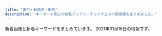 ```yaml
---
title: "東京・有楽町・銀座"
description: "キーワード別にの巨乳アジアン・チャイナエステ嬢情報をまとめました。"
---
```


新着画像と新着キーワードをまとめています。
2021年01月18日の情報です。

<DmmAffiliateIns />
<KeywordTable
  shops={
    [
    {
        "url": "http://sakura.relaxnabi.com/",
        "name": "\u685c\uff5e\u3055\u304f\u3089\uff5e",
        "img_links": [
            "http://sakura.relaxnabi.com/css/staff/staff14a.jpg",
            "http://sakura.relaxnabi.com/css/nav/nav-002.png",
            "http://sakura.relaxnabi.com/css/nav/nav-004.png",
            "http://sakura.relaxnabi.com/css/tel03.png",
            "http://sakura.relaxnabi.com/css/nav/nav-001.png",
            "http://sakura.relaxnabi.com/css/nav/nav-003.png",
            "http://sakura.relaxnabi.com/css/nav/nav-005.png",
            "http://sakura.relaxnabi.com/css/topleft01.png",
            "http://sakura.relaxnabi.com/css/staff/staff13.jpg",
            "http://sakura.relaxnabi.com/css/topleft02.png",
            "http://sakura.relaxnabi.com/css/staff/staff02.jpg",
            "http://sakura.relaxnabi.com/css/staff/staff06.jpg",
            "http://sakura.relaxnabi.com/css/staff/staff04.jpg",
            "http://sakura.relaxnabi.com/css/nav/nav-006.png",
            "http://sakura.relaxnabi.com/css/topright02.jpg"
        ],
        "station": "\u8305\u5834\u753a\u99c51\u756a\u51fa\u53e3",
        "keywords": {
            "C": 4,
            "89": 3,
            "D": 3,
            "87": 2
        }
    },
    {
        "keywords": {
            "86": 4,
            "F": 2,
            "C": 32
        },
        "station": "JR\u65b0\u65e5\u672c\u6a4b\u99c56\u756a\u51fa\u53e3",
        "url": "https://melodyspa.tokyo/",
        "name": "Melody Spa -\u30e1\u30ed\u30c7\u30a3 \u30b9\u30d1-",
        "img_links": [
            "https://melodyspa.tokyo/images/st/yuna2.jpg",
            "https://melodyspa.tokyo/images/st/mina2.jpg",
            "https://melodyspa.tokyo/images/st/risa.jpg",
            "https://melodyspa.tokyo/images/st/mio.jpg",
            "https://melodyspa.tokyo/images/st/st_.jpg",
            "https://melodyspa.tokyo/images/st/mina.jpg",
            "https://melodyspa.tokyo/images/st/rara2.jpg",
            "https://melodyspa.tokyo/images/st/yuna1.jpg",
            "https://melodyspa.tokyo/images/st/miho.jpg",
            "https://melodyspa.tokyo/images/topimage/topimage.jpg",
            "https://melodyspa.tokyo/images/st/you.jpg",
            "https://melodyspa.tokyo/images/st/ringo.jpg",
            "https://melodyspa.tokyo/images/st/yuna.jpg",
            "https://melodyspa.tokyo/images/share/pagetop.png",
            "https://melodyspa.tokyo/images/st/you3.jpg",
            "https://melodyspa.tokyo/images/st/you2.jpg"
        ]
    },
    {
        "url": "http://missyou-esthe.com/",
        "img_links": [
            "http://missyou-esthe.com/img/mr1.jpg",
            "http://missyou-esthe.com/img/t2.jpg",
            "http://missyou-esthe.com/img/cg05.jpg",
            "http://missyou-esthe.com/img/tt1.jpg",
            "http://missyou-esthe.com/img/f1.jpg",
            "http://missyou-esthe.com/img/cg13.jpg",
            "http://missyou-esthe.com/img/tt21.jpg",
            "http://missyou-esthe.com/img/cg06.jpg",
            "http://missyou-esthe.com/img/tt2.jpg",
            "http://missyou-esthe.com/img/cg08.jpg",
            "http://missyou-esthe.com/img/tt12.jpg",
            "http://missyou-esthe.com/img/tt19.jpg",
            "http://missyou-esthe.com/img/cg14.jpg",
            "http://missyou-esthe.com/img/cg01.jpg",
            "http://missyou-esthe.com/img/cg091.jpg",
            "http://missyou-esthe.com/img/tt15.jpg",
            "http://missyou-esthe.com/img/lin.jpg",
            "http://missyou-esthe.com/img/tt16.jpg",
            "http://missyou-esthe.com/img/cg07.jpg",
            "http://missyou-esthe.com/img/cg10.jpg",
            "http://missyou-esthe.com/img/no.png",
            "http://missyou-esthe.com/img/tt20.jpg",
            "http://missyou-esthe.com/img/tt18.jpg",
            "http://missyou-esthe.com/img/cg11.jpg",
            "http://missyou-esthe.com/img/tt11.jpg",
            "http://missyou-esthe.com/img/tt17.jpg",
            "http://missyou-esthe.com/img/t1.jpg",
            "http://missyou-esthe.com/img/cg04.jpg",
            "http://missyou-esthe.com/img/eve.jpg",
            "http://missyou-esthe.com/img/cg09.jpg",
            "http://missyou-esthe.com/img/tt14.jpg",
            "http://missyou-esthe.com/img/t3.jpg",
            "http://missyou-esthe.com/img/cg02.jpg",
            "http://missyou-esthe.com/img/tt13.jpg",
            "http://missyou-esthe.com/img/tt4.jpg",
            "http://missyou-esthe.com/img/f.jpg",
            "http://missyou-esthe.com/img/cg03.jpg"
        ],
        "name": "Lotus\uff5e\u30ed\u30fc\u30bf\u30b9\uff5e",
        "station": "\u65b0\u5bcc\u753a\u99c53\u756a\u51fa\u53e3",
        "keywords": {
            "85": 2,
            "87": 4,
            "86": 14
        }
    },
    {
        "station": "\u4eba\u5f62\u753a\u99c5A1\u51fa\u53e3",
        "img_links": [
            "https://ningyocho-esthe.work/images/dream/home/image_01.png",
            "https://ningyocho-esthe.work/images/dream/staff/\u3042\u307f.jpg",
            "https://ningyocho-esthe.work/images/dream/common/gallery_06.png",
            "https://ningyocho-esthe.work/images/dream/staff/13.jpg",
            "https://ningyocho-esthe.work/images/dream/home/image_03.png",
            "https://ningyocho-esthe.work/images/dream/common/gallery_01.png",
            "https://ningyocho-esthe.work/images/dream/staff/2.jpg",
            "https://ningyocho-esthe.work/images/dream/staff/3.jpg",
            "https://ningyocho-esthe.work/images/dream/common/gallery_09.png",
            "https://ningyocho-esthe.work/images/dream/common/credit_02.png",
            "https://ningyocho-esthe.work/images/dream/common/credit_01.png",
            "https://ningyocho-esthe.work/images/dream/common/gallery_05.png",
            "https://ningyocho-esthe.work/images/dream/staff/1.jpg",
            "https://ningyocho-esthe.work/images/dream/common/gallery_03.png",
            "https://ningyocho-esthe.work/images/dream/common/gallery_10.png",
            "https://ningyocho-esthe.work/images/dream/common/credit_03.png",
            "https://ningyocho-esthe.work/images/dream/home/image_02.png",
            "https://ningyocho-esthe.work/images/dream/common/side_bnr_02.png",
            "https://ningyocho-esthe.work/images/dream/common/gallery_04.png",
            "https://ningyocho-esthe.work/images/dream/common/gallery_02.png",
            "https://ningyocho-esthe.work/images/dream/staff/imgapp_3.jpg",
            "https://ningyocho-esthe.work/images/dream/home/teaser.png",
            "https://ningyocho-esthe.work/images/dream/common/header_info.png",
            "https://ningyocho-esthe.work/images/dream/common/header_phone_pc.png",
            "https://ningyocho-esthe.work/images/dream/common/side_bnr_01.png",
            "https://ningyocho-esthe.work/images/dream/common/gallery_07.png",
            "https://ningyocho-esthe.work/images/dream/staff/\u30ca\u30ca.jpg",
            "https://ningyocho-esthe.work/images/dream/staff/imgapp6.jpg",
            "https://ningyocho-esthe.work/images/dream/common/gallery_08.png",
            "https://ningyocho-esthe.work/images/dream/staff/imgapp_1.jpg"
        ],
        "keywords": {
            "\u30bb\u30af\u30b7\u30fc": 3,
            "88": 1
        },
        "url": "https://ningyocho-esthe.work/",
        "name": "Dream"
    },
    {
        "name": "Miss.9\uff5e\u30df\u30b9.\u30ad\u30e5\u30a6\uff5e",
        "keywords": {
            "C": 2,
            "E": 1,
            "D": 10,
            "86": 13
        },
        "img_links": [
            "http://esthe-aroma.com/images/qrc.jpg",
            "http://esthe-aroma.com/images/cg04.jpg",
            "http://esthe-aroma.com/images/cg06.jpg",
            "http://esthe-aroma.com/images/icon_info.png",
            "http://esthe-aroma.com/images/icon_tel.png",
            "http://esthe-aroma.com/images/cg09.jpg",
            "http://esthe-aroma.com/images/mainImg_sub.jpg",
            "http://esthe-aroma.com/images/cg12.jpg",
            "http://esthe-aroma.com/images/icon_top.png",
            "http://esthe-aroma.com/images/cg13.jpg",
            "http://esthe-aroma.com/images/cg01.jpg",
            "http://esthe-aroma.com/images/photo01.jpg",
            "http://esthe-aroma.com/images/end-info.png",
            "http://esthe-aroma.com/images/icon_concept.png",
            "http://esthe-aroma.com/images/photo02.jpg",
            "http://esthe-aroma.com/images/cg05.jpg",
            "http://esthe-aroma.com/images/photo03.jpg",
            "http://esthe-aroma.com/images/cg10.jpg",
            "http://esthe-aroma.com/images/cg03.jpg",
            "http://esthe-aroma.com/images/icon_staff.png",
            "http://esthe-aroma.com/images/cg02.jpg",
            "http://esthe-aroma.com/images/cg08.jpg",
            "http://esthe-aroma.com/images/cg11.jpg",
            "http://esthe-aroma.com/images/btn2.png",
            "http://esthe-aroma.com/images/cg07.jpg"
        ],
        "url": "http://esthe-aroma.com/",
        "station": "\u99ac\u55b0\u6a2a\u5c71\u99c5A2\u51fa\u53e3"
    },
    {
        "url": "http://ruana.work/",
        "img_links": [
            "http://ruana.work/staff/ayumi1.jpg",
            "http://ruana.work/staff/nene_s.jpg",
            "http://ruana.work/staff/nene1.jpg",
            "http://ruana.work/staff/miki1.jpg",
            "http://ruana.work/staff/rina1.jpg",
            "http://ruana.work/staff/rara_s.jpg",
            "http://ruana.work/img/all/loader.png",
            "http://ruana.work/staff/miki_s.jpg",
            "http://ruana.work/img/all/icon2.png",
            "http://ruana.work/staff/rara1.jpg",
            "http://ruana.work/staff/yui1.jpg",
            "http://ruana.work/staff/mikic.jpg",
            "http://ruana.work/staff/ayumi_s.jpg"
        ],
        "station": "\u6c34\u5929\u5bae\u524d\u99c58\u756a\u51fa\u53e3",
        "keywords": {
            "E": 4,
            "87": 2,
            "C": 2,
            "D": 6,
            "89": 1,
            "86": 2,
            "88": 1
        },
        "name": "LuLuAs \uff5e\u30eb\u30eb\u30a2\u30b9\uff5e"
    },
    {
        "station": "\u516b\u4e01\u5800\u99c5B4\u51fa\u53e3",
        "name": "Rouge\uff5e\u30eb\u30fc\u30b8\u30e5",
        "img_links": [],
        "keywords": {},
        "url": "http://www.sakura.aromanv.com/"
    },
    {
        "url": "http://starrysky.esnavi.work/",
        "station": "JR\u99ac\u55b0\u753a\u99c5",
        "img_links": [
            "http://starrysky.esnavi.work/2/uploadimg/1596225793.jpg",
            "http://starrysky.esnavi.work/vis_theptframe.png",
            "https://pwchp.com/images_editor/124/images/1559717095-146381_2.jpg",
            "http://starrysky.esnavi.work/1-1PZ515095RN.jpg",
            "http://starrysky.esnavi.work/2/uploadimg/1609136908.jpeg",
            "http://starrysky.esnavi.work/2/uploadimg/1565558725.jpg",
            "https://century.pwchp.com/images/vis_theptframe.png",
            "http://starrysky.esnavi.work/2/uploadimg/1609136727.jpeg",
            "http://starrysky.esnavi.work/2/uploadimg/1574764277.jpg",
            "http://starrysky.esnavi.work/iDl2toJilLq62VX.png"
        ],
        "name": "\u661f\u306e\u7a7a",
        "keywords": {
            "E": 9,
            "\u80f8": 1,
            "90": 9,
            "C": 9,
            "83": 9,
            "85": 18,
            "88": 9,
            "D": 9
        }
    },
    {
        "keywords": {
            "89": 3,
            "E": 3,
            "85": 2,
            "C": 2
        },
        "station": "JR\u6771\u4eac\u99c5\u516b\u91cd\u6d32\u53e3",
        "url": "http://koikst.xyz/",
        "img_links": [
            "http://koikst.xyz/_src/20886283/img20170527114635169213.png",
            "http://koikst.xyz/_src/20885997/up.png",
            "http://koikst.xyz/_src/20885836/sign.jpg",
            "http://koikst.xyz/_src/20886305/therapist-ito.jpg",
            "http://koikst.xyz/_src/20886103/up.png",
            "http://koikst.xyz/_src/20885828/up.png",
            "http://koikst.xyz/_src/20886231/_dsf0770_pp.jpg",
            "http://koikst.xyz/_src/20886060/index_33.png",
            "http://koikst.xyz/_src/20886058/sign.png",
            "http://koikst.xyz/_src/51067440/wechatimg723.jpg",
            "http://koikst.xyz/_src/20991736/t02200330_0640096013249885015.jpg",
            "http://koikst.xyz/_src/20886148/therapist-ito.jpg",
            "http://koikst.xyz/_src/20886063/index_36.png",
            "http://koikst.xyz/_src/20886287/9c88380aa0315ec9292225a3223d62d9.jpg",
            "http://koikst.xyz/_src/20886229/_dsf0778_pp.jpg",
            "http://koikst.xyz/_src/51067435/wechatimg725.jpg",
            "http://koikst.xyz/_src/20886009/img_2917.jpg",
            "http://koikst.xyz/_src/51067437/wechatimg724.jpg",
            "http://koikst.xyz/_src/20886059/sign.png",
            "http://koikst.xyz/_src/20886310/wechatimg405.jpg",
            "http://koikst.xyz/_src/20886235/t02200330_0640096013249885015.jpg",
            "http://koikst.xyz/_src/20886065/index_38.png",
            "http://koikst.xyz/_src/20885809/www.cman.png",
            "http://koikst.xyz/_src/20886233/906ab10dd05fdcaee1fa99bd6e5779ea.jpg",
            "http://koikst.xyz/_src/20886019/up.png",
            "http://koikst.xyz/_src/20886092/therapist-ito.jpg",
            "http://koikst.xyz/_src/20886111/_dsf0778_pp.jpg",
            "http://koikst.xyz/_src/20886300/media-20170919.jpg",
            "http://koikst.xyz/_src/20886211/07958eda583eff2b24876adf03c0a434.jpg",
            "http://koikst.xyz/_src/21089124/img20180325193504865361.png",
            "http://koikst.xyz/_src/20886061/index_34.png",
            "http://koikst.xyz/_src/20886010/img_3017.jpg",
            "http://sunflower.jp.net/5.jpg",
            "http://koikst.xyz/_src/20886308/t02200330_0640096013249885015.jpg",
            "http://koikst.xyz/_src/51067433/wechatimg726.jpg",
            "http://sunflower.jp.net/6.jpg",
            "http://sunflower.jp.net/3.jpg",
            "http://koikst.xyz/_src/20885811/up.png",
            "http://koikst.xyz/_src/20886005/wechatimg35.jpg",
            "http://koikst.xyz/_src/20885845/up.png",
            "http://koikst.xyz/_src/20886222/up.png",
            "http://koikst.xyz/_src/20886062/index_35.png",
            "http://koikst.xyz/_src/20886007/_k3_6020.jpg",
            "http://koikst.xyz/_src/20886303/07958eda583eff2b24876adf03c0a434.jpg",
            "http://koikst.xyz/_src/20886006/wechatimg36.jpg",
            "http://sunflower.jp.net/2.jpg",
            "http://koikst.xyz/_src/20886122/up.png",
            "http://koikst.xyz/_src/20886064/index_37.png",
            "http://koikst.xyz/_src/20886008/_k3_6019.jpg",
            "http://koikst.xyz/_src/20886035/up.png",
            "http://koikst.xyz/_src/20886066/slider2.png",
            "http://sunflower.jp.net/1.jpg"
        ],
        "name": "\u60a0"
    },
    {
        "url": "http://f-relaxe.net",
        "keywords": {
            "87": 1,
            "G": 1,
            "93": 1,
            "90": 1,
            "D": 2,
            "86": 1,
            "83": 1,
            "89": 1,
            "85": 3,
            "E": 3,
            "C": 3,
            "91": 1
        },
        "img_links": [
            "http://f-relaxe.net/images/index_06.jpg",
            "http://f-relaxe.net/girl/02a.jpg",
            "http://f-relaxe.net/images/rec_11.jpg",
            "http://f-relaxe.net/images/sub_15.jpg",
            "http://f-relaxe.net/girl/08.jpg",
            "http://f-relaxe.net/girl/012a.jpg",
            "http://f-relaxe.net/girl/09a.jpg",
            "http://f-relaxe.net/images/02.jpg",
            "http://f-relaxe.net/images/index_09.jpg",
            "http://f-relaxe.net/images/index_03.jpg",
            "http://f-relaxe.net/girl/010a.jpg",
            "http://f-relaxe.net/images/index_01.jpg",
            "http://f-relaxe.net/images/index_16.jpg",
            "http://f-relaxe.net/images/index_12.jpg",
            "http://f-relaxe.net/girl/04.jpg",
            "http://f-relaxe.net/images/staff_11.jpg",
            "http://f-relaxe.net/images/index_119.jpg",
            "http://f-relaxe.net/images/info.jpg",
            "http://f-relaxe.net/girl/013a.jpg",
            "http://f-relaxe.net/images/01.jpg",
            "http://f-relaxe.net/girl/017.jpg",
            "http://f-relaxe.net/images/index_18.jpg",
            "http://f-relaxe.net/girl/02.jpg",
            "http://f-relaxe.net/girl/010.jpg",
            "http://f-relaxe.net/images/info_11.jpg",
            "http://f-relaxe.net/girl/011.jpg",
            "http://f-relaxe.net/images/index_13.jpg",
            "http://f-relaxe.net/girl/013.jpg",
            "http://f-relaxe.net/images/index_10.jpg",
            "http://f-relaxe.net/images/index_05.jpg",
            "http://f-relaxe.net/girl/00.jpg",
            "http://f-relaxe.net/images/index_07.jpg",
            "http://f-relaxe.net/girl/07a.jpg",
            "http://f-relaxe.net/images/sub_12.jpg",
            "http://f-relaxe.net/images/index_17.jpg",
            "http://f-relaxe.net/images/03.jpg",
            "http://f-relaxe.net/images/line.jpg",
            "http://f-relaxe.net/girl/08a.jpg",
            "http://f-relaxe.net/images/index_14.jpg",
            "http://f-relaxe.net/girl/012.jpg",
            "http://f-relaxe.net/images/sub_10.jpg",
            "http://f-relaxe.net/girl/024.jpg",
            "http://f-relaxe.net/girl/07.jpg",
            "http://f-relaxe.net/images/index_04.jpg",
            "http://f-relaxe.net/images/rec.jpg",
            "http://f-relaxe.net/girl/011a.jpg",
            "http://f-relaxe.net/girl/09.jpg",
            "http://f-relaxe.net/images/index_08.jpg"
        ],
        "station": "JR\u6771\u4eac\u99c5\u516b\u91cd\u6d32\u5317\u53e3",
        "name": "For you"
    },
    {
        "keywords": {
            "C": 15
        },
        "url": "http://arm-heal.com/",
        "station": "\u516b\u4e01\u5800\u99c5A5\u53e3",
        "name": "\u7d05\u8449",
        "img_links": [
            "http://arm-heal.com/staff/miki/01.jpg",
            "http://arm-heal.com/img/att.png",
            "http://arm-heal.com/pic/topimg1.png",
            "http://arm-heal.com/pic/topimg4.png",
            "http://arm-heal.com/pic/topimg5.png",
            "http://arm-heal.com/i/files/homeimg.jpg",
            "http://arm-heal.com/staff/emi/01mb.jpg",
            "http://arm-heal.com/img/corona.png",
            "http://arm-heal.com/staff/yuki/01.jpg",
            "http://arm-heal.com/staff/aya/01mb.jpg",
            "http://arm-heal.com/img/ttl_mobile.png",
            "http://arm-heal.com/staff/miki/01mb.jpg",
            "http://arm-heal.com/staff/emi/01.jpg",
            "http://arm-heal.com/pic/topimg3.png",
            "http://arm-heal.com/staff/yuuyuu/01mb.jpg",
            "http://arm-heal.com/staff/yuuyuu/01.jpg",
            "http://arm-heal.com/staff/yuki/01mb.jpg",
            "http://arm-heal.com/staff/miya/01mb.jpg",
            "http://arm-heal.com/pic/topimg2.png",
            "http://arm-heal.com/img/ttl_rec.png",
            "http://arm-heal.com/img/ttl_staff.jpg",
            "http://arm-heal.com/staff/aya/01.jpg",
            "http://arm-heal.com/staff/miya/01.jpg",
            "http://arm-heal.com/pic/head.jpg"
        ]
    },
    {
        "img_links": [
            "http://a-smile.click/img/staff_headimg.jpg",
            "http://a-smile.click/girl/1.jpg",
            "http://a-smile.click/img/tel.png",
            "http://a-smile.click/img/room/photo01.jpg",
            "http://a-smile.click/img/room/photo02.jpg",
            "http://a-smile.click/img/room/photo04.jpg",
            "http://a-smile.click/girl/5.jpg",
            "http://a-smile.click/img/qr.png",
            "http://a-smile.click/girl/3_1.jpg",
            "http://a-smile.click/girl/6.jpg",
            "http://a-smile.click/img/rec_headimg.jpg",
            "http://a-smile.click/girl/2_1.jpg",
            "http://a-smile.click/girl/3.jpg",
            "http://a-smile.click/girl/2.jpg",
            "http://a-smile.click/img/room/photo03.jpg",
            "http://a-smile.click/topics/img/117-1.jpg",
            "http://a-smile.click/img/head_img.jpg",
            "http://a-smile.click/girl/5_1.jpg",
            "http://a-smile.click/img/faq_headimg.jpg",
            "http://a-smile.click/img/link_headimg.jpg",
            "http://a-smile.click/girl/1_1.jpg",
            "http://a-smile.click/girl/4.jpg"
        ],
        "name": "Firework\uff5e\u30d5\u30a1\u30a4\u30a2\u30ef\u30fc\u30af\uff5e",
        "station": "\u7bc9\u5730\u99c52\u756a\u51fa\u53e3",
        "keywords": {},
        "url": "http://a-smile.click/"
    },
    {
        "url": "http://sweet-massage.work/",
        "name": "Sweet",
        "keywords": {
            "D": 6,
            "86": 6,
            "88": 3,
            "89": 3,
            "C": 3,
            "85": 3,
            "E": 6
        },
        "img_links": [
            "http://sweet-massage.work/img/m1.png",
            "http://sweet-massage.work/sp/img/pc.jpg",
            "http://sweet-massage.work/img/nos.jpg",
            "http://sweet-massage.work/img/st05.jpg",
            "http://sweet-massage.work/img/st5.jpg",
            "http://sweet-massage.work/sp/img/time.jpg",
            "http://sweet-massage.work/sp/img/st05.jpg",
            "http://sweet-massage.work/sp/img/botton.jpg",
            "http://sweet-massage.work/sp/img/add.jpg",
            "http://sweet-massage.work/sp/img/st02.jpg",
            "http://sweet-massage.work/sp/img/s2.jpg",
            "http://sweet-massage.work/sp/img/st3.jpg",
            "http://sweet-massage.work/sp/img/sys.jpg",
            "http://sweet-massage.work/sp/img/t-o.jpg",
            "http://sweet-massage.work/sp/img/s3.jpg",
            "http://sweet-massage.work/img/s2.jpg",
            "http://sweet-massage.work/sp/img/tit.jpg",
            "http://sweet-massage.work/img/sta4.jpg",
            "http://sweet-massage.work/sp/img/t-r.jpg",
            "http://sweet-massage.work/img/st03.jpg",
            "http://sweet-massage.work/img/st2.jpg",
            "http://sweet-massage.work/sp/img/t-s.jpg",
            "http://sweet-massage.work/img/st3.jpg",
            "http://sweet-massage.work/img/sta3.jpg",
            "http://sweet-massage.work/img/sta1.jpg",
            "http://sweet-massage.work/img/sta2.jpg",
            "http://sweet-massage.work/sp/img/st4.jpg",
            "http://sweet-massage.work/sp/img/info.jpg",
            "http://sweet-massage.work/sp/img/t-a.jpg",
            "http://sweet-massage.work/sp/img/t-t.jpg",
            "http://sweet-massage.work/sp/img/pic.jpg",
            "http://sweet-massage.work/img/st4.jpg",
            "http://sweet-massage.work/img/st01.jpg",
            "http://sweet-massage.work/sp/img/st1.jpg",
            "http://sweet-massage.work/img/s4.jpg",
            "http://sweet-massage.work/img/st1.jpg",
            "http://sweet-massage.work/img/foot-body.jpg",
            "http://sweet-massage.work/img/sta5.jpg",
            "http://sweet-massage.work/sp/img/add2.jpg",
            "http://sweet-massage.work/sp/img/st2.jpg",
            "http://sweet-massage.work/sp/img/st01.jpg",
            "http://sweet-massage.work/sp/img/st03.jpg",
            "http://sweet-massage.work/img/s1.jpg",
            "http://sweet-massage.work/sp/img/s4.jpg",
            "http://sweet-massage.work/img/s5.jpg",
            "http://sweet-massage.work/img/mobile-1.png",
            "http://sweet-massage.work/sp/img/st5.jpg",
            "http://sweet-massage.work/img/st04.jpg",
            "http://sweet-massage.work/sp/img/tel.jpg",
            "http://sweet-massage.work/sp/img/st04.jpg",
            "http://sweet-massage.work/img/st02.jpg",
            "http://sweet-massage.work/sp/img/s5.jpg",
            "http://sweet-massage.work/img/s3.jpg"
        ],
        "station": "\u8305\u5834\u753a\u99c53\u756a\u51fa\u53e3"
    },
    {
        "img_links": [
            "https://www.hatena.ne.jp/images/wwwridge/ok@2x.png",
            "https://www.hatena.ne.jp/images/wwwridge/help@2x.png",
            "https://b.st-hatena.com/images/entry-button/button-only@2x.png",
            "https://www.hatena.ne.jp/images/wwwridge/ng@2x.png",
            "http://b.hatena.ne.jp/images/v4/public/add/hatenabookmark_ios7.png",
            "http://b.hatena.ne.jp/images/v4/public/add/hatenabookmark_android.png",
            "http://\u30a2\u30b8\u30a2\u30f3\u30a8\u30b9\u30c6.biz/images/88-31.jpg",
            "https://b.hatena.ne.jp/images/v4/public/add/hatenabookmark_ios7.png",
            "http://asian.mensesthe.tokyo/wp-content/uploads/2016/01/7CzXuAWe.jpg",
            "https://b.hatena.ne.jp/images/v4/public/add/hatenabookmark_android.png",
            "http://momipara.jp/img/link/momi88.jpg"
        ],
        "url": "http://kaitekido.eei.jp/",
        "name": "\u5feb\u9069\u5802",
        "station": "\u516b\u4e01\u5800\u99c5B2\u51fa\u53e3",
        "keywords": {}
    },
    {
        "name": "COCOSIA",
        "keywords": {
            "88": 5,
            "C": 17,
            "87": 5,
            "D": 2,
            "F": 5,
            "85": 7,
            "E": 5
        },
        "url": "http://cocosia-massage.work/",
        "img_links": [
            "http://cocosia-massage.work/img/sta2.jpg",
            "http://cocosia-massage.work/img/news.jpg",
            "http://cocosia-massage.work/img/head2.jpg",
            "http://cocosia-massage.work/img/st2.jpg",
            "http://cocosia-massage.work/sp/img/rec.jpg",
            "http://cocosia-massage.work/sp/img/p-4.jpg",
            "http://cocosia-massage.work/sp/img/st1.jpg",
            "http://cocosia-massage.work/sp/img/info.jpg",
            "http://cocosia-massage.work/img/sta1.jpg",
            "http://cocosia-massage.work/img/fla-1.jpg",
            "http://cocosia-massage.work/img/st1.jpg",
            "http://cocosia-massage.work/img/st4.jpg",
            "http://cocosia-massage.work/img/fla-2.jpg",
            "http://cocosia-massage.work/sp/img/pc.jpg",
            "http://cocosia-massage.work/sp/img/st3.jpg",
            "http://cocosia-massage.work/sp/img/acc.jpg",
            "http://cocosia-massage.work/img/sta3.jpg",
            "http://cocosia-massage.work/img/st3.jpg",
            "http://cocosia-massage.work/sp/img/cam4.jpg",
            "http://cocosia-massage.work/img/r9.jpg",
            "http://cocosia-massage.work/img/newf.jpg",
            "http://cocosia-massage.work/img/xmas.png",
            "http://cocosia-massage.work/img/acc.jpg",
            "http://cocosia-massage.work/sp/img/t-r.jpg",
            "http://cocosia-massage.work/sp/img/qr.jpg",
            "http://cocosia-massage.work/sp/img/t-t.jpg",
            "http://cocosia-massage.work/img/conc.jpg",
            "http://cocosia-massage.work/sp/img/cam2.jpg",
            "http://cocosia-massage.work/sp/img/p-2.jpg",
            "http://cocosia-massage.work/sp/img/st2.jpg",
            "http://cocosia-massage.work/sp/img/t-s.jpg",
            "http://cocosia-massage.work/img/cncp.jpg",
            "http://cocosia-massage.work/sp/img/botton.jpg",
            "http://cocosia-massage.work/sp/img/cam1.jpg",
            "http://cocosia-massage.work/sp/img/t-t2.jpg",
            "http://cocosia-massage.work/img/sta4.jpg",
            "http://cocosia-massage.work/sp/img/p-1.jpg",
            "http://cocosia-massage.work/sp/img/p-3.jpg",
            "http://cocosia-massage.work/sp/img/cam3.jpg",
            "http://cocosia-massage.work/sp/img/sys.jpg",
            "http://cocosia-massage.work/sp/img/st4.jpg"
        ],
        "station": "\u4eba\u5f62\u753a\u99c5A1\u51fa\u53e3"
    },
    {
        "station": "\u6771\u65e5\u672c\u6a4b\u99c5A2\u51fa\u53e3",
        "url": "http://evergrace.tyo.cm/",
        "name": "Evergrace-\u30a8\u30d0\u30fc\u30b0\u30ec\u30fc\u30b9-",
        "img_links": [
            "http://evergrace.tyo.cm/photos/sites/78/2020/08/2020081511450430.jpg",
            "http://evergrace.tyo.cm/images/room5.jpg",
            "http://evergrace.tyo.cm/photos/sites/78/2019/12/2019121905355858.jpg",
            "http://evergrace.tyo.cm/photos/sites/78/2020/11/2020112415583796.jpg",
            "http://evergrace.tyo.cm/photos/sites/78/2020/11/2020112316393088.jpg",
            "http://evergrace.tyo.cm/images/room1.jpg",
            "http://evergrace.tyo.cm/images/room3.jpg",
            "http://evergrace.tyo.cm/photos/sites/78/2019/12/201912190535589.jpg",
            "http://evergrace.tyo.cm/images/s_news.png",
            "http://evergrace.tyo.cm/photos/sites/78/2019/12/2019121905355657.jpg",
            "http://evergrace.tyo.cm/images/s_staff.png",
            "http://evergrace.tyo.cm/images/s_pick.png",
            "http://evergrace.tyo.cm/images/room2.jpg",
            "http://evergrace.tyo.cm/images/nbj3.jpg",
            "http://evergrace.tyo.cm/images/girl-z1.jpg",
            "http://evergrace.tyo.cm/images/mobile.jpg",
            "http://evergrace.tyo.cm/photos/sites/78/2021/01/2021011218032474.jpg",
            "http://evergrace.tyo.cm/images/top02.jpg",
            "http://evergrace.tyo.cm/images/top01.jpg",
            "http://evergrace.tyo.cm/images/s_mobile.png",
            "http://evergrace.tyo.cm/photos/sites/78/2021/01/2021011218044629.jpg",
            "http://evergrace.tyo.cm/photos/sites/78/2020/08/2020081511450593.jpg",
            "http://evergrace.tyo.cm/images/info.jpg",
            "http://evergrace.tyo.cm/photos/sites/78/2021/01/2021011218032563.jpg",
            "http://evergrace.tyo.cm/images/girl-z2.jpg",
            "http://evergrace.tyo.cm/images/room4.jpg",
            "http://evergrace.tyo.cm/images/s_link.png"
        ],
        "keywords": {
            "D": 4,
            "C": 18,
            "86": 2,
            "85": 2
        }
    },
    {
        "keywords": {
            "87": 1,
            "83": 1,
            "86": 1,
            "E": 1,
            "85": 1,
            "D": 3
        },
        "station": "\u4eba\u5f62\u753a\u99c5A5\u51fa\u53e3",
        "img_links": [
            "https://rumia.tyo.cm/images/room5.jpg",
            "https://rumia.tyo.cm/images/mobile.jpg",
            "https://rumia.tyo.cm/images/s_staff.png",
            "https://rumia.tyo.cm/photos/sites/5/2017/08/2.jpg",
            "https://rumia.tyo.cm/photos/sites/5/2017/08/4.jpg",
            "https://rumia.tyo.cm/images/room4.jpg",
            "https://rumia.tyo.cm/images/room2.jpg",
            "https://rumia.tyo.cm/images/s_link.png",
            "https://rumia.tyo.cm/images/room1.jpg",
            "https://rumia.tyo.cm/images/top.png",
            "https://rumia.tyo.cm/images/room3.jpg",
            "https://rumia.tyo.cm/images/room6.jpg",
            "https://rumia.tyo.cm/images/room7.jpg",
            "https://rumia.tyo.cm/images/s_news.jpg",
            "https://rumia.tyo.cm/images/s_face.jpg",
            "https://rumia.tyo.cm/photos/sites/5/2017/08/3.jpg",
            "https://rumia.tyo.cm/images/s_mobile.jpg",
            "https://rumia.tyo.cm/photos/sites/5/2017/08/1.jpg",
            "https://rumia.tyo.cm/images/room8.jpg"
        ],
        "url": "https://rumia.tyo.cm/",
        "name": "RUMIA\u30fb\u30eb\u30df\u30a2"
    },
    {
        "station": "\u8305\u5834\u753a\u99c52\u756a\u51fa\u53e3",
        "name": "Spa Ananda",
        "url": "https://kayabacho-mensesthe.com/",
        "img_links": [
            "https://kayabacho-mensesthe.com/wp/wp-content/uploads/2020/08/ayaka-1.jpg",
            "https://kayabacho-mensesthe.com/staff/aki-s1.jpg",
            "https://kayabacho-mensesthe.com/images/top2.jpg",
            "https://kayabacho-mensesthe.com/room/room-l3.jpg",
            "https://kayabacho-mensesthe.com/wp/wp-content/uploads/2019/12/mitsuki.jpg",
            "https://kayabacho-mensesthe.com/staff/rin-s1.jpg",
            "https://kayabacho-mensesthe.com/wp/wp-content/uploads/2019/12/emi.jpg",
            "https://kayabacho-mensesthe.com/images/top3.jpg",
            "https://kayabacho-mensesthe.com/wp/wp-content/uploads/2020/08/ayaka-1-200x300.jpg",
            "https://kayabacho-mensesthe.com/images/flower.png",
            "https://kayabacho-mensesthe.com/room/room-l8.jpg",
            "https://kayabacho-mensesthe.com/wp/wp-content/uploads/2019/07/misaki.jpg",
            "https://kayabacho-mensesthe.com/staff/miyu-s1.jpg",
            "https://kayabacho-mensesthe.com/images/main4.jpg",
            "https://kayabacho-mensesthe.com/icon/facebook.png",
            "https://kayabacho-mensesthe.com/images/footer-l.png",
            "https://kayabacho-mensesthe.com/images/footer-r.png",
            "https://kayabacho-mensesthe.com/images/main3.jpg",
            "https://kayabacho-mensesthe.com/icon/line.png",
            "https://kayabacho-mensesthe.com/staff/nao-s1.jpg",
            "https://kayabacho-mensesthe.com/wp/wp-content/uploads/2020/02/miyu.jpg",
            "https://kayabacho-mensesthe.com/link/mens-esthe.png",
            "https://kayabacho-mensesthe.com/staff/emi-s1.jpg",
            "https://kayabacho-mensesthe.com/images/mensesthe.jpg",
            "https://kayabacho-mensesthe.com/staff/mimi-s1.jpg",
            "https://kayabacho-mensesthe.com/wp/wp-content/uploads/2019/12/IMG_8988.jpg",
            "https://kayabacho-mensesthe.com/staff/ayaka-s1.jpg",
            "https://kayabacho-mensesthe.com/wp/wp-content/uploads/2020/11/urara3.jpg",
            "https://kayabacho-mensesthe.com/images/main1.jpg",
            "https://kayabacho-mensesthe.com/images/main2.jpg",
            "https://kayabacho-mensesthe.com/staff/misaki-s1.jpg",
            "https://kayabacho-mensesthe.com/room/room-l6.jpg",
            "https://kayabacho-mensesthe.com/room/room-l7.jpg",
            "https://kayabacho-mensesthe.com/wp/wp-content/uploads/2021/01/yuna.jpg",
            "https://kayabacho-mensesthe.com/room/room-l4.jpg",
            "https://kayabacho-mensesthe.com/room/room-l1.jpg",
            "https://kayabacho-mensesthe.com/wp/wp-content/uploads/2019/12/misaki.jpg",
            "https://kayabacho-mensesthe.com/room/room-l5.jpg",
            "https://kayabacho-mensesthe.com/wp/wp-content/uploads/2020/12/yuki.jpg",
            "https://kayabacho-mensesthe.com/staff/yuna-s1.jpg",
            "https://kayabacho-mensesthe.com/staff/urara-s1.jpg",
            "https://kayabacho-mensesthe.com/icon/twitter.png",
            "https://kayabacho-mensesthe.com/icon/yelp.png",
            "https://kayabacho-mensesthe.com/wp/wp-content/uploads/2020/10/aki-s1-150x150.jpg",
            "https://kayabacho-mensesthe.com/wp/wp-content/uploads/2019/08/mimi.jpg",
            "https://kayabacho-mensesthe.com/room/room-l2.jpg",
            "https://kayabacho-mensesthe.com/staff/aoi-s1.jpg",
            "https://kayabacho-mensesthe.com/images/top1.jpg",
            "https://kayabacho-mensesthe.com/images/clear.png"
        ],
        "keywords": {
            "C": 5,
            "E": 6,
            "D": 23
        }
    },
    {
        "name": "\u30a2\u30ed\u30de\u30a2\u30ea\u30a2",
        "img_links": [
            "http://e-berry.work/sp/staff/ai.jpg",
            "http://e-berry.work/staff/ai.jpg",
            "http://e-berry.work/sp/staff/natumi.jpg",
            "http://e-berry.work/sp/images/newface.png",
            "http://e-berry.work/img/ayumi1.jpg",
            "http://e-berry.work/sp/images/10.jpg",
            "http://e-berry.work/staff/aya.jpg",
            "http://e-berry.work/sp/images/footer.jpg",
            "http://e-berry.work/img/moka1.jpg",
            "http://e-berry.work/sp/images/sys1.png",
            "http://e-berry.work/images/b1.jpg",
            "http://e-berry.work/staff/haruka.jpg",
            "http://e-berry.work/images/tgirl.jpg",
            "http://e-berry.work/sp/images/rec2.png",
            "http://e-berry.work/sp/img/hikari1.jpg",
            "http://e-berry.work/staff/yoko.jpg",
            "http://e-berry.work/staff/rina.jpg",
            "http://e-berry.work/images/10.jpg",
            "http://e-berry.work/staff/hikari.jpg",
            "http://e-berry.work/img/yoko1.jpg",
            "http://e-berry.work/sp/images/interior_t.png",
            "http://e-berry.work/img/hikari1.jpg",
            "http://e-berry.work/sp/staff/nene.jpg",
            "http://e-berry.work/sp/img/haruka1.jpg",
            "http://e-berry.work/images/newsb.png",
            "http://e-berry.work/img/natumi1.jpg",
            "http://e-berry.work/sp/images/topgirl.png",
            "http://e-berry.work/sp/images/staff_t.png",
            "http://e-berry.work/sp/img/yoko1.jpg",
            "http://e-berry.work/images/int1.jpg",
            "http://e-berry.work/images/sys2.jpg",
            "http://e-berry.work/images/staff_t.jpg",
            "http://e-berry.work/images/sm.jpg",
            "http://e-berry.work/sp/staff/hikari.jpg",
            "http://e-berry.work/sp/img/moka1.jpg",
            "http://e-berry.work/img/rina1.jpg",
            "http://e-berry.work/sp/images/head.jpg",
            "http://e-berry.work/sp/images/int2.png",
            "http://e-berry.work/sp/img/aya1.jpg",
            "http://e-berry.work/images/int2.jpg",
            "http://e-berry.work/sp/img/natumi1.jpg",
            "http://e-berry.work/sp/images/sys3.png",
            "http://e-berry.work/sp/images/newsb.png",
            "http://e-berry.work/sp/images/int1.png",
            "http://e-berry.work/staff/nene.jpg",
            "http://e-berry.work/images/rec2.jpg",
            "http://e-berry.work/sp/images/b2.jpg",
            "http://e-berry.work/sp/images/ac1.jpg",
            "http://e-berry.work/images/rec1.jpg",
            "http://e-berry.work/images/concept.jpg",
            "http://e-berry.work/staff/ayumi.jpg",
            "http://e-berry.work/sp/staff/moka.jpg",
            "http://e-berry.work/sp/images/concept.jpg",
            "http://e-berry.work/sp/img/rina1.jpg",
            "http://e-berry.work/sp/images/news.png",
            "http://e-berry.work/sp/staff/haruka.jpg",
            "http://e-berry.work/sp/images/sys2.png",
            "http://e-berry.work/img/ai1.jpg",
            "http://e-berry.work/images/head.jpg",
            "http://e-berry.work/images/interior_t.jpg",
            "http://e-berry.work/sp/images/rec1.jpg",
            "http://e-berry.work/images/sys3.jpg",
            "http://e-berry.work/img/haruka1.jpg",
            "http://e-berry.work/sp/images/b1.jpg",
            "http://e-berry.work/sp/images/tel.png",
            "http://e-berry.work/sp/staff/aya.jpg",
            "http://e-berry.work/sp/img/ayumi1.jpg",
            "http://e-berry.work/staff/natumi.jpg",
            "http://e-berry.work/images/b2.jpg",
            "http://e-berry.work/img/nene1.jpg",
            "http://e-berry.work/sp/staff/rina.jpg",
            "http://e-berry.work/images/ac1.jpg",
            "http://e-berry.work/sp/img/nene1.jpg",
            "http://e-berry.work/sp/img/ai1.jpg",
            "http://e-berry.work/images/9.jpg",
            "http://e-berry.work/staff/moka.jpg",
            "http://e-berry.work/sp/staff/ayumi.jpg",
            "http://e-berry.work/sp/staff/yoko.jpg",
            "http://e-berry.work/img/aya1.jpg",
            "http://e-berry.work/sp/images/9.jpg",
            "http://e-berry.work/images/sys1.jpg",
            "http://e-berry.work/images/newface.jpg",
            "http://e-berry.work/images/news_t.jpg"
        ],
        "station": "\u6c34\u5929\u5bae\u524d\u99c56\u756a\u51fa\u53e3",
        "keywords": {},
        "url": "http://e-berry.work/index.html"
    },
    {
        "name": "\u5922\u306e\u90f7",
        "img_links": [
            "http://yume-sato.blue/uploads//sites/18/2020/10/g2.jpg",
            "http://yume-sato.blue/uploads//sites/18/2020/09/g3.jpg",
            "http://yume-sato.blue/uploads//sites/18/2020/09/g2-150x150.jpg",
            "http://yume-sato.blue/uploads//sites/18/2020/09/g6.jpg",
            "http://yume-sato.blue/uploads//sites/18/2020/09/pick.jpg",
            "http://yume-sato.blue/uploads//sites/18/2020/09/g5-150x150.jpg",
            "http://yume-sato.blue/uploads//sites/18/2020/09/g1.jpg",
            "http://yume-sato.blue/uploads//sites/18/2020/10/g1.jpg",
            "http://yume-sato.blue/uploads//sites/18/2020/09/g4.jpg",
            "http://yume-sato.blue/uploads//sites/18/2020/09/g5.jpg",
            "http://yume-sato.blue/uploads//sites/18/2020/09/g6-150x150.jpg",
            "http://yume-sato.blue/uploads//sites/18/2020/09/g3-150x150.jpg",
            "http://yume-sato.blue/uploads//sites/18/2020/09/g1-150x150.jpg",
            "http://yume-sato.blue/uploads//sites/18/2020/12/gg-150x150.jpg",
            "http://yume-sato.blue/uploads//sites/18/2020/09/top.jpg",
            "http://yume-sato.blue/uploads//sites/18/2020/09/news.jpg",
            "http://yume-sato.blue/uploads//sites/18/2020/09/g2.jpg",
            "http://yume-sato.blue/uploads//sites/18/2020/09/mobile-1.jpg",
            "http://yume-sato.blue/uploads//sites/18/2020/09/g4-150x150.jpg",
            "http://yume-sato.blue/uploads//sites/18/2020/09/top1-1.jpg",
            "http://yume-sato.blue/uploads//sites/18/2020/12/gg.jpg",
            "http://yume-sato.blue/uploads//sites/18/2020/09/s_staff.png"
        ],
        "url": "http://yume-sato.blue/",
        "station": "\u4eba\u5f62\u753a\u99c5A6",
        "keywords": {}
    },
    {
        "station": "\u5c0f\u4f1d\u99ac\u753a\u99c53\u756a\u51fa\u53e3",
        "url": "http://luna-shine.info/",
        "keywords": {
            "86": 6,
            "G": 6,
            "E": 13,
            "87": 12,
            "84": 3,
            "\u80f8": 2,
            "89": 21,
            "\u30bb\u30af\u30b7\u30fc": 1,
            "C": 12,
            "81": 3,
            "82": 3,
            "F": 6,
            "85": 6,
            "88": 21,
            "D": 30
        },
        "img_links": [
            "http://luna-shine.info/uploads/lunashine/2013/01/room-6.jpg",
            "http://luna-shine.info/uploads/lunashine/images/no-photo.jpg",
            "http://luna-shine.info/uploads/lunashine/images/new_tit.jpg",
            "http://luna-shine.info/uploads/lunashine/2019/03/e5beaee4bfa1e59bbee78987_201903161627476.jpg",
            "http://luna-shine.info/uploads/lunashine/2013/01/room-8.jpg",
            "http://luna-shine.info/uploads/lunashine/2019/12/e5beaee4bfa1e59bbee78987_20191207154634.jpg",
            "http://luna-shine.info/uploads/lunashine/images/new_d.jpg",
            "http://luna-shine.info/uploads/lunashine/2019/04/e5beaee4bfa1e59bbee78987_201903161627478.jpg",
            "http://luna-shine.info/uploads/lunashine/2013/01/room-10.jpg",
            "http://luna-shine.info/uploads/lunashine/2016/12/img_4240.jpg",
            "http://luna-shine.info/uploads/lunashine/2015/03/11111.jpg",
            "http://luna-shine.info/uploads/lunashine/2019/01/e5beaee4bfa1e59bbee78987_20190124144601.jpg",
            "http://luna-shine.info/uploads/lunashine/2016/11/31.jpg",
            "http://luna-shine.info/uploads/lunashine/2013/01/img_0427_e589afe69cac-276x368.jpg",
            "http://luna-shine.info/uploads/lunashine/2013/01/room-3.jpg",
            "http://luna-shine.info/uploads/lunashine/2013/01/room-1.jpg",
            "http://luna-shine.info/uploads/lunashine/2013/10/4_e589afe69cac.jpg",
            "http://luna-shine.info/uploads/lunashine/images/rq01.jpg",
            "http://luna-shine.info/uploads/lunashine/2019/03/e5beaee4bfa1e59bbee78987_201903141535171.jpg",
            "http://luna-shine.info/uploads/lunashine/images/rq03.jpg",
            "http://luna-shine.info/uploads/lunashine/2019/05/e5beaee4bfa1e59bbee78987_20190517131309.jpg",
            "http://luna-shine.info/uploads/lunashine/2012/12/topview1.jpg",
            "http://luna-shine.info/uploads/lunashine/2012/12/topview4.jpg",
            "http://luna-shine.info/uploads/lunashine/2013/01/room-2.jpg",
            "http://luna-shine.info/uploads/lunashine/2012/12/topview3.jpg",
            "http://luna-shine.info/uploads/lunashine/2018/05/2.jpg",
            "http://luna-shine.info/uploads/lunashine/2013/10/e381bfe3818d2_e589afe69cac.jpg",
            "http://luna-shine.info/uploads/lunashine/2013/01/img_0370_e589afe69cac-276x368.jpg",
            "http://luna-shine.info/uploads/lunashine/2014/05/naomi1-276x3584.jpg",
            "http://luna-shine.info/uploads/lunashine/2014/04/image_e589afe69cac.png",
            "http://luna-shine.info/uploads/lunashine/2013/10/e38182e38286e381bf3_e589afe69cac.jpg",
            "http://luna-shine.info/uploads/lunashine/2019/04/e5beaee4bfa1e59bbee78987_2019031616274791.jpg",
            "http://luna-shine.info/uploads/lunashine/2019/04/e5beaee4bfa1e59bbee78987_201903161627475.jpg",
            "http://luna-shine.info/uploads/lunashine/images/picup.png",
            "http://luna-shine.info/uploads/lunashine/2014/05/22.jpg",
            "http://luna-shine.info/uploads/lunashine/2012/12/mailmaka.jpg",
            "http://luna-shine.info/uploads/lunashine/2015/06/image1-266x4001.jpg",
            "http://luna-shine.info/uploads/lunashine/2014/06/9c1b42356edc1bb51d040e0a1783fa97.png",
            "http://luna-shine.info/uploads/lunashine/2013/11/e381afe3828be3818b-1000x1333.jpg",
            "http://luna-shine.info/uploads/lunashine/2013/11/e381afe3828be3818befbc92-1000x1333.jpg",
            "http://luna-shine.info/uploads/lunashine/2019/04/bottom.jpg",
            "http://luna-shine.info/uploads/lunashine/2017/04/22221.jpg",
            "http://luna-shine.info/uploads/lunashine/2015/04/1111_e589afe69cac1.jpg",
            "http://luna-shine.info/uploads/lunashine/2015/12/qqe59bbee7898720151214133747.jpg",
            "http://luna-shine.info/uploads/lunashine/2013/01/room-5.jpg",
            "http://luna-shine.info/uploads/lunashine/2013/01/room-11.jpg",
            "http://luna-shine.info/uploads/lunashine/2013/01/qiu-1.jpg",
            "http://luna-shine.info/uploads/lunashine/2015/01/11.jpg",
            "http://luna-shine.info/uploads/lunashine/2015/09/1-12041z120344c1_e589afe69cac_e589afe69cac.jpg",
            "http://luna-shine.info/uploads/lunashine/2019/04/tel.jpg",
            "http://luna-shine.info/uploads/lunashine/2012/12/mobile.jpg",
            "http://luna-shine.info/uploads/lunashine/2015/01/0.jpg",
            "http://luna-shine.info/uploads/lunashine/2015/03/171f728230a16701d87b9e61ba70edf8.png",
            "http://luna-shine.info/uploads/lunashine/2019/12/e5beaee4bfa1e59bbee78987_201912071546181.jpg",
            "http://luna-shine.info/uploads/lunashine/2019/05/e5beaee4bfa1e59bbee78987_201905171313091.jpg",
            "http://luna-shine.info/uploads/lunashine/2019/07/qqe59bbee78987201504181707251.jpg",
            "http://luna-shine.info/uploads/lunashine/2015/03/123.jpg",
            "http://luna-shine.info/uploads/lunashine/2013/03/img_0522_e589afe69cac-1000x1333.jpg",
            "http://luna-shine.info/uploads/lunashine/2012/12/topview0.jpg",
            "http://luna-shine.info/uploads/lunashine/2015/04/1111_e589afe69cac.jpg",
            "http://luna-shine.info/uploads/lunashine/2014/06/image-14.jpeg",
            "http://luna-shine.info/uploads/lunashine/2019/04/flash1.jpg",
            "http://luna-shine.info/uploads/lunashine/2013/10/e381bfe382841_e589afe69cac.jpg",
            "http://luna-shine.info/uploads/lunashine/2013/01/room-9.jpg",
            "http://luna-shine.info/uploads/lunashine/2013/01/room-7.jpg",
            "http://luna-shine.info/uploads/lunashine/2015/01/2_e589afe69cac.jpg",
            "http://luna-shine.info/uploads/lunashine/2014/06/image-15.jpeg",
            "http://luna-shine.info/uploads/lunashine/2020/01/e5beaee4bfa1e59bbee78987_20190517131309.jpg",
            "http://luna-shine.info/uploads/lunashine/2014/05/naomi1-276x3583.jpg",
            "http://luna-shine.info/uploads/lunashine/2015/03/12344780f_e589afe69cac.jpg",
            "http://luna-shine.info/uploads/lunashine/2013/05/p1020464_e589afe69cac.jpg",
            "http://luna-shine.info/uploads/lunashine/2015/03/8dbe4d07b4f1258c30f14b30e60c1466.png",
            "http://luna-shine.info/uploads/lunashine/2013/10/e381bfe38286e3818d-5_e589afe69cac.jpg"
        ],
        "name": "\u30eb\u30ca\u30b7\u30e3\u30a4\u30f3"
    },
    {
        "url": "http://xn--vckg5a5c7c8c1czd.in.net/",
        "img_links": [
            "http://xn--vckg5a5c7c8c1czd.in.net/images/an_1_04.jpg",
            "http://xn--vckg5a5c7c8c1czd.in.net/images/staff_images/cg14.jpg",
            "http://xn--vckg5a5c7c8c1czd.in.net/images/staff_images/cg1.jpg",
            "http://xn--vckg5a5c7c8c1czd.in.net/images/an_2_02.jpg",
            "http://xn--vckg5a5c7c8c1czd.in.net/images/an_2_05.jpg",
            "http://xn--vckg5a5c7c8c1czd.in.net/images/staff_images/top_small_5.jpg",
            "http://xn--vckg5a5c7c8c1czd.in.net/images/an_1_07.jpg",
            "http://xn--vckg5a5c7c8c1czd.in.net/images/staff_images/cg5.jpg",
            "http://xn--vckg5a5c7c8c1czd.in.net/images/an_2_03.jpg",
            "http://xn--vckg5a5c7c8c1czd.in.net/images/staff_images/top_small_1.jpg",
            "http://xn--vckg5a5c7c8c1czd.in.net/images/an_1_06.jpg",
            "http://xn--vckg5a5c7c8c1czd.in.net/images/an_2_04.jpg",
            "http://xn--vckg5a5c7c8c1czd.in.net/images/slider/slide3s.jpg",
            "http://xn--vckg5a5c7c8c1czd.in.net/images/an_1_02.jpg",
            "http://xn--vckg5a5c7c8c1czd.in.net/images/slider/slide1s.jpg",
            "http://xn--vckg5a5c7c8c1czd.in.net/images/slider/slide2s.jpg",
            "http://xn--vckg5a5c7c8c1czd.in.net/images/an_2_06.jpg",
            "http://xn--vckg5a5c7c8c1czd.in.net/images/staff_images/top_small_17.jpg",
            "http://xn--vckg5a5c7c8c1czd.in.net/images/slider/slide1.jpg",
            "http://xn--vckg5a5c7c8c1czd.in.net/images/index_01.jpg",
            "http://xn--vckg5a5c7c8c1czd.in.net/images/staff_images/cg17.jpg",
            "http://xn--vckg5a5c7c8c1czd.in.net/images/staff_images/top_small_14.jpg",
            "http://xn--vckg5a5c7c8c1czd.in.net/images/staff_images/top_small_16.jpg",
            "http://xn--vckg5a5c7c8c1czd.in.net/images/QRcode.jpg",
            "http://xn--vckg5a5c7c8c1czd.in.net/images/no.png",
            "http://xn--vckg5a5c7c8c1czd.in.net/images/staff_images/cg16.jpg",
            "http://xn--vckg5a5c7c8c1czd.in.net/images/slider/slide2.jpg",
            "http://xn--vckg5a5c7c8c1czd.in.net/images/an_1_03.jpg",
            "http://xn--vckg5a5c7c8c1czd.in.net/images/slider/slide3.jpg",
            "http://xn--vckg5a5c7c8c1czd.in.net/images/an_2_07.jpg"
        ],
        "name": "\u7652\u3057\u306e\u6d77",
        "station": "\u65b0\u5bcc\u753a\u99c5",
        "keywords": {
            "E": 4,
            "86": 20,
            "D": 16
        }
    },
    {
        "station": "\u8305\u5834\u753a\u99c510\u756a\u51fa\u53e3",
        "keywords": {
            "C": 32,
            "88": 63,
            "E": 70,
            "86": 8,
            "100": 33,
            "D": 93,
            "90": 38,
            "93": 64,
            "F": 33,
            "84": 30,
            "G": 33
        },
        "img_links": [
            "https://aroma.tyo.cm/photos/sites/89/2019/12/2019122416352349.jpg",
            "https://aroma.tyo.cm/images/btn_side05.png",
            "https://aroma.tyo.cm/images/btn_side06.png",
            "https://aroma.tyo.cm/photos/sites/89/2019/12/2019122416352079.jpg",
            "https://aroma.tyo.cm/images/btn_side03.png",
            "https://aroma.tyo.cm/photos/sites/89/2019/12/2019122416352299.jpg",
            "https://aroma.tyo.cm/images/top_slider01.jpg",
            "https://aroma.tyo.cm/images/sp_top.png",
            "https://aroma.tyo.cm/images/btn_side01.png",
            "https://aroma.tyo.cm/photos/sites/89/2019/12/2019122416352050.jpg",
            "https://aroma.tyo.cm/images/btn_side04.png",
            "https://aroma.tyo.cm/photos/sites/89/2019/12/2019122416352319.jpg",
            "https://aroma.tyo.cm/photos/sites/89/2019/12/2019122416352195.jpg",
            "https://aroma.tyo.cm/photos/sites/89/2019/12/2019122416352260.jpg",
            "https://aroma.tyo.cm/images/top_slider03.jpg",
            "https://aroma.tyo.cm/images/btn_side02.png",
            "https://aroma.tyo.cm/images/btn_side07.png",
            "https://aroma.tyo.cm/images/top.png",
            "https://aroma.tyo.cm/images/top_slider02.jpg",
            "https://aroma.tyo.cm/photos/sites/89/2019/12/2019122416352378.jpg",
            "https://aroma.tyo.cm/photos/sites/89/2019/12/201912241635216.jpg"
        ],
        "url": "https://aroma.tyo.cm/",
        "name": "\u6975\u4e0a\u30e1\u30f3\u30ba\u30a2\u30ed\u30de\u65e5\u672c\u6a4b"
    },
    {
        "img_links": [
            "http://www.comodo.relaxjp.info/images/bj3.jpg",
            "http://www.comodo.relaxjp.info/files/013-03.jpg",
            "http://www.comodo.relaxjp.info/images/s_info.jpg",
            "http://www.comodo.relaxjp.info/files/008.jpg",
            "http://www.comodo.relaxjp.info/files/007-02.jpg",
            "http://www.comodo.relaxjp.info/files/012.jpg",
            "http://www.comodo.relaxjp.info/files/013.jpg",
            "http://www.comodo.relaxjp.info/images/hua.jpg",
            "http://www.comodo.relaxjp.info/files/010-03.jpg",
            "http://www.comodo.relaxjp.info/files/009-02.jpg",
            "http://www.comodo.relaxjp.info/files/011.jpg",
            "http://www.comodo.relaxjp.info/files/009.jpg",
            "http://www.comodo.relaxjp.info/files/008-03.jpg",
            "http://www.comodo.relaxjp.info/images/s_link.jpg",
            "http://www.comodo.relaxjp.info/files/012-02.jpg",
            "http://www.comodo.relaxjp.info/files/011-03.jpg",
            "http://www.comodo.relaxjp.info/files/011-02.jpg",
            "http://www.comodo.relaxjp.info/images/s_staff.jpg",
            "http://www.comodo.relaxjp.info/files/009-03.jpg",
            "http://www.comodo.relaxjp.info/images/top.png",
            "http://www.comodo.relaxjp.info/files/007-03.jpg",
            "http://www.comodo.relaxjp.info/images/bj1.jpg",
            "http://www.comodo.relaxjp.info/images/s_news.jpg",
            "http://www.comodo.relaxjp.info/files/010-02.jpg",
            "http://www.comodo.relaxjp.info/files/013-02.jpg",
            "http://www.comodo.relaxjp.info/files/008-02.jpg",
            "http://www.comodo.relaxjp.info/files/012-03.jpg",
            "http://www.comodo.relaxjp.info/files/007.jpg",
            "http://www.comodo.relaxjp.info/files/010.jpg"
        ],
        "url": "http://www.comodo.relaxjp.info/",
        "keywords": {
            "87": 6,
            "D": 7,
            "86": 1
        },
        "name": "COMODO -\u30b3\u30e2\u30c9-",
        "station": "\u99ac\u55b0\u6a2a\u5c71\u99c5A2\u51fa\u53e3"
    },
    {
        "keywords": {
            "85": 24,
            "D": 120,
            "86": 96
        },
        "name": "\u6771\u4eac\u65e5\u672c\u6a4b\u30e1\u30f3\u30ba\u30a8\u30b9\u30c6",
        "station": "JR\u6771\u4eac\u99c5\u516b\u91cd\u6d32\u5317\u53e3",
        "url": "https://mens-esthe.jpn.vin/",
        "img_links": [
            "https://mens-esthe.jpn.vin/images/tit_face.jpg",
            "https://mens-esthe.jpn.vin/images/photo_1.jpg",
            "https://mens-esthe.jpn.vin/images/tit_info.jpg",
            "https://mens-esthe.jpn.vin/images/sp_tit_info.jpg",
            "https://mens-esthe.jpn.vin/images/room1.jpg",
            "https://mens-esthe.jpn.vin/images/end.png",
            "https://mens-esthe.jpn.vin/photos/sites/4/2020/12/2020121102483539.jpg",
            "https://mens-esthe.jpn.vin/images/tit_pick.jpg",
            "https://mens-esthe.jpn.vin/images/nav_link05.png",
            "https://mens-esthe.jpn.vin/images/nav_link01.png",
            "https://mens-esthe.jpn.vin/images/sp_end.png",
            "https://mens-esthe.jpn.vin/images/tit_link.jpg",
            "https://mens-esthe.jpn.vin/images/nav_link03.png",
            "https://mens-esthe.jpn.vin/images/tit_staff02.jpg",
            "https://mens-esthe.jpn.vin/photos/sites/4/2020/12/2020121102501422.jpg",
            "https://mens-esthe.jpn.vin/images/nav_link08.png",
            "https://mens-esthe.jpn.vin/photos/sites/4/2020/12/2020121102464663.jpg",
            "https://mens-esthe.jpn.vin/images/room2.jpg",
            "https://mens-esthe.jpn.vin/images/sp_tit_staff.jpg",
            "https://mens-esthe.jpn.vin/images/nav_link07.png",
            "https://mens-esthe.jpn.vin/images/top.png",
            "https://mens-esthe.jpn.vin/images/nav_link04.png",
            "https://mens-esthe.jpn.vin/images/navbar-top.jpg",
            "https://mens-esthe.jpn.vin/photos/sites/4/2020/12/2020121102462172.jpg",
            "https://mens-esthe.jpn.vin/images/side_mobile.jpg",
            "https://mens-esthe.jpn.vin/images/sp_tit_pick.jpg",
            "https://mens-esthe.jpn.vin/images/tit_staff.jpg",
            "https://mens-esthe.jpn.vin/images/sp_photo_1.jpg",
            "https://mens-esthe.jpn.vin/images/nav_link02.png",
            "https://mens-esthe.jpn.vin/images/sp_tit_link.jpg",
            "https://mens-esthe.jpn.vin/images/sp_tit_staff02.jpg",
            "https://mens-esthe.jpn.vin/photos/sites/4/2020/12/202012110248090.jpg",
            "https://mens-esthe.jpn.vin/images/nav_link06.png"
        ]
    },
    {
        "keywords": {
            "82": 1,
            "87": 4,
            "88": 1,
            "D": 10,
            "E": 1,
            "86": 7,
            "84": 5,
            "C": 7
        },
        "img_links": [
            "http://prime-relax.work/img/IMG_1675.jpg",
            "http://prime-relax.work/sp/img/add2.jpg",
            "http://prime-relax.work/sp/img/p-7.jpg",
            "http://prime-relax.work/sp/img/sta4.jpg",
            "http://prime-relax.work/sp/img/sta7.jpg",
            "http://prime-relax.work/img/IMG_1699.jpg",
            "http://prime-relax.work/img/sta12.jpg",
            "http://prime-relax.work/img/eve.jpg",
            "http://prime-relax.work/img/sta7.jpg",
            "http://prime-relax.work/sp/img/add.jpg",
            "http://prime-relax.work/img/st7.jpg",
            "http://prime-relax.work/img/sta9.jpg",
            "http://prime-relax.work/img/st11.jpg",
            "http://prime-relax.work/sp/img/sta11.jpg",
            "http://prime-relax.work/img/st04.jpg",
            "http://prime-relax.work/img/st013.jpg",
            "http://prime-relax.work/img/st5.jpg",
            "http://prime-relax.work/sp/img/info.jpg",
            "http://prime-relax.work/sp/img/tit.jpg",
            "http://prime-relax.work/sp/img/time.jpg",
            "http://prime-relax.work/sp/img/add3.jpg",
            "http://prime-relax.work/img/mo.png",
            "http://prime-relax.work/img/bottom-.png",
            "http://prime-relax.work/img/link20067.jpg",
            "http://prime-relax.work/img/bottom.png",
            "http://prime-relax.work/sp/img/botton.jpg",
            "http://prime-relax.work/sp/img/sta13.jpg",
            "http://prime-relax.work/img/st14.jpg",
            "http://prime-relax.work/sp/img/t-s.jpg",
            "http://prime-relax.work/img/IMG_1667.jpg",
            "http://prime-relax.work/img/link300100.jpg",
            "http://prime-relax.work/sp/img/pc.jpg",
            "http://prime-relax.work/img/link10033.jpg",
            "http://prime-relax.work/img/link-.jpg",
            "http://prime-relax.work/img/sta8.jpg",
            "http://prime-relax.work/sp/img/p-9.jpg",
            "http://prime-relax.work/img/st8.jpg",
            "http://prime-relax.work/img/sys.jpg",
            "http://prime-relax.work/img/body-.jpg",
            "http://prime-relax.work/img/sta13.jpg",
            "http://prime-relax.work/sp/img/t-a.jpg",
            "http://prime-relax.work/img/sta11.jpg",
            "http://prime-relax.work/img/sta5.jpg",
            "http://prime-relax.work/sp/img/p-8.jpg",
            "http://prime-relax.work/img/st12.jpg",
            "http://prime-relax.work/sp/img/sys.jpg",
            "http://prime-relax.work/sp/img/t-t.jpg",
            "http://prime-relax.work/sp/img/sta5.jpg",
            "http://prime-relax.work/img/st014.jpg",
            "http://prime-relax.work/sp/img/tel.jpg",
            "http://prime-relax.work/img/head.jpg",
            "http://prime-relax.work/img/st07.jpg",
            "http://prime-relax.work/img/st08.jpg",
            "http://prime-relax.work/sp/img/sta9.jpg",
            "http://prime-relax.work/sp/img/sta12.jpg",
            "http://prime-relax.work/sp/img/t-o.jpg",
            "http://prime-relax.work/img/st9.jpg",
            "http://prime-relax.work/sp/img/cam.jpg",
            "http://prime-relax.work/sp/img/t-r.jpg",
            "http://prime-relax.work/sp/img/sta14.jpg",
            "http://prime-relax.work/img/IMG_1709.jpg",
            "http://prime-relax.work/img/st13.jpg",
            "http://prime-relax.work/img/sta4.jpg",
            "http://prime-relax.work/sp/img/pic.jpg",
            "http://prime-relax.work/sp/img/sta8.jpg",
            "http://prime-relax.work/img/sta14.jpg",
            "http://prime-relax.work/img/st4.jpg"
        ],
        "url": "http://prime-relax.work/",
        "station": "\u99ac\u55b0\u753a\u99c51\u756a\u51fa\u53e3",
        "name": "PRIME\u30fb\u30d7\u30e9\u30a4\u30e0"
    },
    {
        "img_links": [
            "http://coco.jpest.net/uploads//sites/14/2020/08/g1.jpg",
            "http://coco.jpest.net/uploads//sites/14/2020/08/ta.png",
            "http://coco.jpest.net/uploads//sites/14/2020/08/r4.jpg",
            "http://coco.jpest.net/uploads//sites/14/2020/08/tel-1.png",
            "http://coco.jpest.net/uploads//sites/14/2020/08/bcc1.jpg",
            "http://coco.jpest.net/uploads//sites/14/2020/08/g2-1-215x300.jpg",
            "http://coco.jpest.net/uploads//sites/14/2020/08/tel-top2-3.jpg",
            "http://coco.jpest.net/uploads//sites/14/2020/08/tel-top-1.jpg",
            "http://coco.jpest.net/uploads//sites/14/2020/08/g3.jpg",
            "http://coco.jpest.net/uploads//sites/14/2020/08/a1.jpg",
            "http://coco.jpest.net/uploads//sites/14/2020/08/news.png",
            "http://coco.jpest.net/uploads//sites/14/2020/08/staff_t.jpg",
            "http://coco.jpest.net/uploads//sites/14/2020/08/g1-215x300.jpg",
            "http://coco.jpest.net/uploads//sites/14/2020/08/r2.jpg",
            "http://coco.jpest.net/uploads//sites/14/2020/08/r5.jpg",
            "http://coco.jpest.net/uploads//sites/14/2020/09/g1.jpg",
            "http://coco.jpest.net/uploads//sites/14/2020/08/g3-215x300.jpg",
            "http://coco.jpest.net/uploads//sites/14/2020/08/r1.jpg",
            "http://coco.jpest.net/uploads//sites/14/2020/08/footer_02-1.jpg",
            "http://coco.jpest.net/uploads//sites/14/2020/08/sys-786x1024.jpg",
            "http://coco.jpest.net/uploads//sites/14/2020/08/bcc3-1.jpg",
            "http://coco.jpest.net/uploads//sites/14/2020/08/bcc3-2.jpg",
            "http://coco.jpest.net/uploads//sites/14/2020/08/r3.jpg",
            "http://coco.jpest.net/uploads//sites/14/2020/08/bcc2.jpg",
            "http://coco.jpest.net/uploads//sites/14/2020/09/g1-215x300.jpg",
            "http://coco.jpest.net/uploads//sites/14/2020/08/s1.png",
            "http://coco.jpest.net/uploads//sites/14/2020/09/g2.jpg",
            "http://coco.jpest.net/uploads//sites/14/2020/08/a2.jpg",
            "http://coco.jpest.net/uploads//sites/14/2020/08/g2-1.jpg",
            "http://coco.jpest.net/uploads//sites/14/2020/08/interior_t.jpg",
            "http://coco.jpest.net/uploads//sites/14/2020/08/r6.jpg",
            "http://coco.jpest.net/uploads//sites/14/2020/08/pick_t.jpg",
            "http://coco.jpest.net/uploads//sites/14/2020/09/g2-215x300.jpg",
            "http://coco.jpest.net/uploads//sites/14/2020/08/acc1.jpg"
        ],
        "name": "CoCo",
        "url": "http://coco.jpest.net/",
        "station": "\u99ac\u55b0\u6a2a\u5c71\u99c5B4\u51fa\u53e3",
        "keywords": {}
    },
    {
        "keywords": {},
        "url": "http://esthe-massage.red/",
        "name": "\u30d9\u30d3\u30fc\u30e9\u30d6\u30ea\u30fc",
        "img_links": [],
        "station": "\u516b\u4e01\u5800\u99c5B4\u51fa\u53e3"
    },
    {
        "name": "Tiara-\u30c6\u30a4\u30a2\u30e9-",
        "url": "https://est-tiara.info/",
        "keywords": {
            "D": 3,
            "E": 1,
            "89": 1,
            "C": 1
        },
        "station": "\u6771\u9280\u5ea7\u99c5A7\u51fa\u53e3",
        "img_links": [
            "https://est-tiara.info/images/returnBtn.png",
            "https://est-tiara.info/staffPhoto/s20200924141844.jpg",
            "https://est-tiara.info/staffPhoto/b20201016083756.jpg",
            "https://est-tiara.info/images/gallery/r2.jpg",
            "https://est-tiara.info/images/gallery/r6.jpg",
            "https://est-tiara.info/images/mobile.png",
            "https://est-tiara.info/js/sliderLine/slide_prev.png",
            "https://est-tiara.info/images/gallery/r7.jpg",
            "https://est-tiara.info/js/sliderLine/slide_next.png",
            "https://est-tiara.info/images/gallery/r3.jpg",
            "https://est-tiara.info/staffPhoto/b20201016083828.jpg",
            "https://est-tiara.info/images/gallery/r4.jpg",
            "https://est-tiara.info/images/gallery/r1.jpg",
            "https://est-tiara.info/staffPhoto/s20201016083828.jpg",
            "https://est-tiara.info/staffPhoto/b20201016083716.jpg",
            "https://est-tiara.info/images/gallery/r5.jpg",
            "https://est-tiara.info/staffPhoto/s20201016083716.jpg",
            "https://est-tiara.info/staffPhoto/b20201016083614.jpg",
            "https://est-tiara.info/images/gallery/r8.jpg",
            "https://est-tiara.info/staffPhoto/s20201016083614.jpg",
            "https://est-tiara.info/staffPhoto/s20201016083756.jpg",
            "https://est-tiara.info/staffPhoto/b20200924141844.jpg",
            "https://est-tiara.info/uploadfiles/Image/campaignEstTiaraInfo.jpg"
        ]
    },
    {
        "img_links": [
            "http://www.hitomebore.esjp.info/files/015.jpg",
            "http://www.hitomebore.esjp.info/images/m2.jpg",
            "http://www.hitomebore.esjp.info/files/002.jpg",
            "http://www.hitomebore.esjp.info/files/010.jpg",
            "http://www.hitomebore.esjp.info/files/013.jpg",
            "http://www.hitomebore.esjp.info/files/012.jpg",
            "http://www.hitomebore.esjp.info/images/m3.jpg",
            "http://www.hitomebore.esjp.info/images/m1.jpg",
            "http://www.hitomebore.esjp.info/images/m4.jpg",
            "http://www.hitomebore.esjp.info/images/mainImg_sub.jpg",
            "http://www.hitomebore.esjp.info/files/011.jpg",
            "http://www.hitomebore.esjp.info/files/009.jpg",
            "http://www.hitomebore.esjp.info/files/007.jpg",
            "http://www.hitomebore.esjp.info/images/btn2.png",
            "http://www.hitomebore.esjp.info/files/014.jpg",
            "http://www.hitomebore.esjp.info/files/008.jpg",
            "http://www.hitomebore.esjp.info/images/mainImg2.jpg",
            "http://www.hitomebore.esjp.info/files/016.jpg"
        ],
        "station": "\u65b0\u5bcc\u753a\u99c53\u756a\u51fa\u53e3",
        "name": "\u3072\u3068\u3081\u307c\u308c",
        "keywords": {
            "85": 6,
            "87": 6,
            "C": 6,
            "D": 27,
            "88": 3,
            "86": 18
        },
        "url": "http://www.hitomebore.esjp.info/"
    },
    {
        "keywords": {},
        "station": "\u8305\u5834\u753a\u99c511\u756a\u51fa\u53e3",
        "url": "http://www.kayabatyo-massage.work/",
        "name": "\u5143\u6c17\u30e2\u30ea\u30e2\u30ea",
        "img_links": [
            "http://www.kayabatyo-massage.work/images/mainvisual_02_s.jpg",
            "http://www.kayabatyo-massage.work/images/recruit/nagare_07.png",
            "http://www.kayabatyo-massage.work/images/recruit/point_03.png",
            "http://www.kayabatyo-massage.work/images/recruit/point_09.png",
            "http://www.kayabatyo-massage.work/images/sw_tel.png",
            "http://www.kayabatyo-massage.work/images/mainvisual_02.jpg",
            "http://www.kayabatyo-massage.work/images/trigger.jpg",
            "http://www.kayabatyo-massage.work/images/icon_new.png",
            "http://www.kayabatyo-massage.work/images/icon_ranking_01.png",
            "http://www.kayabatyo-massage.work/images/recruit/nagare_03.jpg",
            "http://www.kayabatyo-massage.work/images/head_therapist.jpg",
            "http://www.kayabatyo-massage.work/images/recruit/sp_mainvisual.jpg",
            "http://www.kayabatyo-massage.work/staff/nanami.jpg",
            "http://www.kayabatyo-massage.work/images/recruit/point_04.png",
            "http://www.kayabatyo-massage.work/images/recruit/nagare_02.jpg",
            "http://www.kayabatyo-massage.work/images/mainvisual_01_s.jpg",
            "http://www.kayabatyo-massage.work/images/recruit/point_05.png",
            "http://www.kayabatyo-massage.work/images/sw_home.png",
            "http://www.kayabatyo-massage.work/images/recruit/message_03.png",
            "http://www.kayabatyo-massage.work/images/mainvisual_01.jpg",
            "http://www.kayabatyo-massage.work/images/recruit/req_03.jpg",
            "http://www.kayabatyo-massage.work/images/no_image.jpg",
            "http://www.kayabatyo-massage.work/images/recruit/point_07.png",
            "http://www.kayabatyo-massage.work/images/icon_ranking_02.png",
            "http://www.kayabatyo-massage.work/images/recruit/point_06.png",
            "http://www.kayabatyo-massage.work/images/recruit/nagare_01.jpg",
            "http://www.kayabatyo-massage.work/images/icon_ranking_03.png",
            "http://www.kayabatyo-massage.work/images/recruit/point_08.png",
            "http://www.kayabatyo-massage.work/images/recruit/nagare_05.png",
            "http://www.kayabatyo-massage.work/images/recruit/nagare_06.png",
            "http://www.kayabatyo-massage.work/staff/kaoru.jpg",
            "http://www.kayabatyo-massage.work/images/head_interior.jpg",
            "http://www.kayabatyo-massage.work/staff/hinata.jpg"
        ]
    },
    {
        "name": "\u30e9\u30d5\u30a3\u30fc\u30eb",
        "img_links": [
            "http://s-este.net/wp/wp-content/uploads/2019/02/saihosjaiokal.jpg",
            "http://s-este.net/wp/wp-content/uploads/2017/04/hsoajalk12.jpg",
            "http://s-este.net/wp/wp-content/uploads/2020/09/0987654r.jpg",
            "http://s-este.net/wp/wp-content/uploads/2019/02/hsuiasjoialmlkaas.jpg",
            "http://s-este.net/wp/wp-content/themes/Butterfly2_ver_1_3/event/top-img01.png",
            "http://s-este.net/wp/wp-content/themes/Butterfly2_ver_1_3/images/tel.png",
            "http://s-este.net/wp/wp-content/uploads/2019/02/sahojioalkskla.jpg",
            "http://s-este.net/wp/wp-content/themes/Butterfly2_ver_1_3/images/call.png",
            "http://s-este.net/wp/wp-content/uploads/2020/09/1234567.jpg",
            "http://s-este.net/wp/wp-content/uploads/2020/09/12345rtfgh.jpg",
            "http://s-este.net/wp/wp-content/themes/Butterfly2_ver_1_3/images/room/3.jpg",
            "http://s-este.net/wp/wp-content/uploads/2017/04/no_photo.jpg",
            "http://s-este.net/wp/wp-content/themes/Butterfly2_ver_1_3/images/room/1.jpg",
            "http://s-este.net/wp/wp-content/themes/Butterfly2_ver_1_3/images/room/4.jpg",
            "http://s-este.net/wp/wp-content/uploads/2019/02/hsaiosijoamklaa.jpg",
            "http://s-este.net/wp/wp-content/uploads/2019/02/hasuoiioaasa.jpg",
            "http://s-este.net/wp/wp-content/themes/Butterfly2_ver_1_3/event/top-img02.png",
            "http://s-este.net/wp/wp-content/uploads/2019/02/sahijaknklaa.jpg",
            "http://s-este.net/wp/wp-content/uploads/2020/09/132456.jpg",
            "http://s-este.net/wp/wp-content/themes/Butterfly2_ver_1_3/images/room/2.jpg",
            "http://s-este.net/wp/wp-content/uploads/2019/02/gsyashuiaakaa.jpg"
        ],
        "url": "http://s-este.net/",
        "keywords": {
            "C": 4,
            "\u30bb\u30af\u30b7\u30fc": 1,
            "D": 2,
            "E": 6,
            "F": 2
        },
        "station": "\u65b0\u65e5\u672c\u6a4b\u99c55\u756a\u51fa\u53e3"
    },
    {
        "url": "http://toukasui.jpn.mn/",
        "keywords": {
            "85": 2,
            "87": 2,
            "F": 1,
            "88": 1,
            "D": 9,
            "86": 7,
            "E": 3,
            "89": 1
        },
        "name": "\u6843\u82b1\u6c34*\u3068\u3046\u304b\u3059\u3044",
        "station": "\u6771\u9280\u5ea7\u99c55\u756a\u51fa\u53e3",
        "img_links": [
            "http://toukasui.jpn.mn/photos/sites/49/2018/11/2018111701424587.jpg",
            "http://toukasui.jpn.mn/photos/sites/49/2018/12/2018121411170742.jpg",
            "http://toukasui.jpn.mn/photos/sites/49/2019/11/2019111002374421.jpg",
            "http://toukasui.jpn.mn/photos/sites/49/2019/02/2019020710305082.jpg",
            "http://toukasui.jpn.mn/images/room1.jpg",
            "http://toukasui.jpn.mn/images/room4.jpg",
            "http://toukasui.jpn.mn/images/s_staff.png",
            "http://toukasui.jpn.mn/images/news.jpg",
            "http://toukasui.jpn.mn/images/mobile.jpg",
            "http://toukasui.jpn.mn/images/room3.jpg",
            "http://toukasui.jpn.mn/photos/sites/49/2019/03/2019030615101559.jpg",
            "http://toukasui.jpn.mn/images/top.jpg",
            "http://toukasui.jpn.mn/photos/sites/49/2019/09/2019091616543823.jpg",
            "http://toukasui.jpn.mn/photos/sites/49/2019/07/2019070111270334.jpg",
            "http://toukasui.jpn.mn/photos/sites/49/2020/09/202009151644200.jpg",
            "http://toukasui.jpn.mn/images/pick.jpg",
            "http://toukasui.jpn.mn/photos/sites/49/2019/08/2019082510480041.jpg",
            "http://toukasui.jpn.mn/photos/sites/49/2018/11/2018110702420266.jpg",
            "http://toukasui.jpn.mn/images/room2.jpg",
            "http://toukasui.jpn.mn/photos/sites/49/2019/02/2019021519245846.jpg",
            "http://toukasui.jpn.mn/images/face.jpg",
            "http://toukasui.jpn.mn/photos/sites/49/2019/06/2019061711394937.jpg",
            "http://toukasui.jpn.mn/photos/sites/49/2019/08/2019081010463794.jpg"
        ]
    }
]
}
/>
<DmmAffiliateScript />
